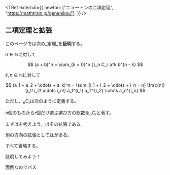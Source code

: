

<TRef external={{
  newton: ["ニュートンの二項定理", "https://mathtrain.jp/genenikou"],
}} />

## 二項定理と拡張

このページでは次の_定理_を**証明**する。

<Theorem name="二項定理">

  <TRef label="binomial" />

  $n \in \mathbb{N}$に対して

  $$
    (a + b)^n = \sum_{k = 0}^n {}_n C_r a^k b^{n - k}
  $$
</Theorem>

<Theorem name="多項定理">

  <TRef label="multinomial" />

  $k, n \in \mathbb{N}$に対して

  $$
    (a_1 + a_2 + \cdots + a_k)^n = \sum_{i_1 + i_2 + \cdots + i_n = n} \frac{n!}{i_1! i_2! \cdots i_n!} a_1^{i_1} a_2^{i_2} \cdots a_n^{i_n}
  $$
</Theorem>

ただし、${}_n C_r$は次のように定義する。

<Definition name="二項係数">

  $n$個のものから$r$個だけ選ぶ選び方の総数を${}_n C_r$と表す。
</Definition>

まずは<TRef use="binomial" name />を考えよう。<TRef use="multinomial" />はその拡張である。

別の方向の拡張としては<TRef use="newton" name />がある。

<Proof>

  すべて省略する。
</Proof>

<Question>

  証明してみよう！

  <Answer expansion>

  面倒なのでパス

  </Answer>

</Question>

